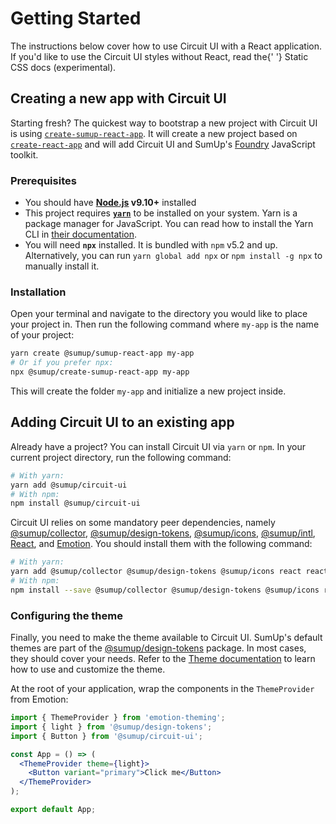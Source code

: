 
<Meta title="Introduction/Getting Started" />

# Getting Started

<Intro>
  The instructions below cover how to use Circuit UI with a React application.
  If you'd like to use the Circuit UI styles without React, read the{' '}
  <Link href="Advanced|Static-CSS">Static CSS docs</Link> (experimental).
</Intro>

## Creating a new app with Circuit UI

Starting fresh? The quickest way to bootstrap a new project with Circuit UI is using [`create-sumup-react-app`](https://github.com/sumup/create-sumup-react-app). It will create a new project based on [`create-react-app`](https://github.com/facebook/create-react-app) and will add Circuit UI and SumUp's [Foundry](https://github.com/sumup/foundry) JavaScript toolkit.

### Prerequisites

- You should have **[Node.js](https://nodejs.org/) v9.10+** installed
- This project requires **[`yarn`](https://yarnpkg.com/)** to be installed on your system. Yarn is a package manager for JavaScript. You can read how to install the Yarn CLI in [their documentation](https://yarnpkg.com/en/docs/install).
- You will need **`npx`** installed. It is bundled with `npm` v5.2 and up. Alternatively, you can run `yarn global add npx` or `npm install -g npx` to manually install it.

### Installation

Open your terminal and navigate to the directory you would like to place your project in. Then run the following command where `my-app` is the name of your project:

```bash
yarn create @sumup/sumup-react-app my-app
# Or if you prefer npx:
npx @sumup/create-sumup-react-app my-app
```

This will create the folder `my-app` and initialize a new project inside.

## Adding Circuit UI to an existing app

Already have a project? You can install Circuit UI via `yarn` or `npm`. In your current project directory, run the following command:

```bash
# With yarn:
yarn add @sumup/circuit-ui
# With npm:
npm install @sumup/circuit-ui
```

Circuit UI relies on some mandatory peer dependencies, namely [@sumup/collector](https://www.npmjs.com/package/@sumup/collector), [@sumup/design-tokens](https://www.npmjs.com/package/@sumup/design-tokens), [@sumup/icons](https://www.npmjs.com/package/@sumup/icons), [@sumup/intl](https://www.npmjs.com/package/@sumup/intl), [React](https://reactjs.org/), and [Emotion](https://emotion.sh/). You should install them with the following command:

```bash
# With yarn:
yarn add @sumup/collector @sumup/design-tokens @sumup/icons react react-dom @emotion/core @emotion/styled emotion-theming
# With npm:
npm install --save @sumup/collector @sumup/design-tokens @sumup/icons react react-dom @emotion/core @emotion/styled emotion-theming
```

### Configuring the theme

Finally, you need to make the theme available to Circuit UI. SumUp's default themes are part of the [@sumup/design-tokens](https://www.npmjs.com/package/@sumup/design-tokens) package. In most cases, they should cover your needs. Refer to the [Theme documentation](Advanced|Theme) to learn how to use and customize the theme.  

At the root of your application, wrap the components in the `ThemeProvider` from Emotion:


```jsx
import { ThemeProvider } from 'emotion-theming';
import { light } from '@sumup/design-tokens';
import { Button } from '@sumup/circuit-ui';

const App = () => (
  <ThemeProvider theme={light}>
    <Button variant="primary">Click me</Button>
  </ThemeProvider>
);

export default App;
```
